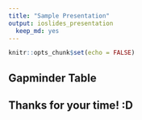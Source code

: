 ```yaml
---
title: "Sample Presentation"
output: ioslides_presentation
  keep_md: yes
--- 
```


```r
knitr::opts_chunk$set(echo = FALSE)
```

## Gapminder Table

## Thanks for your time! :D
 
